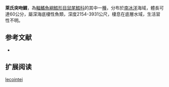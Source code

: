 {{Speciesbox
| name = 萊氏突吻鱈
| status = NE
| status_system = iucn3.1
| trend = unknow
| genus = Coryphaenoides
| species = lecointei
| authority = [[Dollo|Dollo]], 1900
| synonyms = *''Macrurus lecointei'',Dollo, 1900
}}
'''萊氏突吻鱈'''，為[[輻鰭魚綱|輻鰭魚綱]][[鱈形目|鱈形目]][[鼠尾鱈科|鼠尾鱈科]]的其中一[[種|種]]，分布於[[南冰洋|南冰洋]]海域，體長可達60公分，屬深海底棲性魚類，深度2154-3931公尺，棲息在底層水域，生活習性不明。

==参考文献==
*{{FishBase_species|genus=Coryphaenoides|species=lecointei|year=2015|month=12}}

== 扩展阅读 ==
{{refbegin}}
{{wikispecies-inline|Coryphaenoides lecointei|萊氏突吻鱈}}
{{refend}}
{{Taxonbar|from=Q2702046}}

[[Category:突吻鱈屬|lecointei]]


{{鱈形目小作品}}
